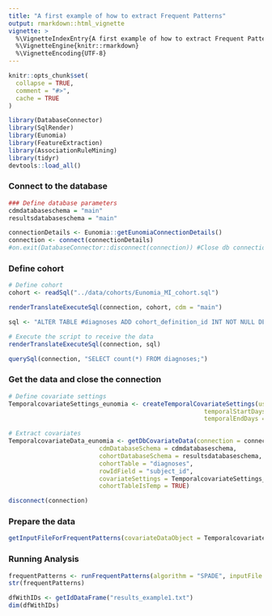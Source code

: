 ```yaml
---
title: "A first example of how to extract Frequent Patterns"
output: rmarkdown::html_vignette
vignette: >
  %\VignetteIndexEntry{A first example of how to extract Frequent Patterns}
  %\VignetteEngine{knitr::rmarkdown}
  %\VignetteEncoding{UTF-8}
---
```


```r
knitr::opts_chunk$set(
  collapse = TRUE,
  comment = "#>", 
  cache = TRUE
)
```

```r
library(DatabaseConnector)
library(SqlRender)
library(Eunomia)
library(FeatureExtraction)
library(AssociationRuleMining)
library(tidyr)
devtools::load_all()
```

### Connect to the database 

```r
### Define database parameters
cdmdatabaseschema = "main"
resultsdatabaseschema = "main"

connectionDetails <- Eunomia::getEunomiaConnectionDetails()
connection <- connect(connectionDetails)
#on.exit(DatabaseConnector::disconnect(connection)) #Close db connection on error or exit

```

### Define cohort

```r
# Define cohort
cohort <- readSql("../data/cohorts/Eunomia_MI_cohort.sql")

renderTranslateExecuteSql(connection, cohort, cdm = "main")

sql <- "ALTER TABLE #diagnoses ADD cohort_definition_id INT NOT NULL DEFAULT(1)"

# Execute the script to receive the data
renderTranslateExecuteSql(connection, sql)

querySql(connection, "SELECT count(*) FROM diagnoses;")
```

### Get the data and close the connection

```r
# Define covariate settings
TemporalcovariateSettings_eunomia <- createTemporalCovariateSettings(useConditionOccurrence = TRUE, 
                                                      temporalStartDays = seq(-(60*365), -1, by = 1) ,
                                                      temporalEndDays = seq(-(60*365)+1, 0, by = 1))

# Extract covariates
TemporalcovariateData_eunomia <- getDbCovariateData(connection = connection, 
                         cdmDatabaseSchema = cdmdatabaseschema, 
                         cohortDatabaseSchema = resultsdatabaseschema, 
                         cohortTable = "diagnoses", 
                         rowIdField = "subject_id", 
                         covariateSettings = TemporalcovariateSettings_eunomia, 
                         cohortTableIsTemp = TRUE)

disconnect(connection)
```

### Prepare the data

```r
getInputFileForFrequentPatterns(covariateDataObject = TemporalcovariateData_eunomia, fileToSave = "example1.txt")
```
### Running Analysis

```r
frequentPatterns <- runFrequentPatterns(algorithm = "SPADE", inputFile = "example1.txt", outputFile = "results_example1.txt", minsup = 0.5, showID = TRUE)
str(frequentPatterns)
```

```r
dfWithIDs <- getIdDataFrame("results_example1.txt")
dim(dfWithIDs)
```

